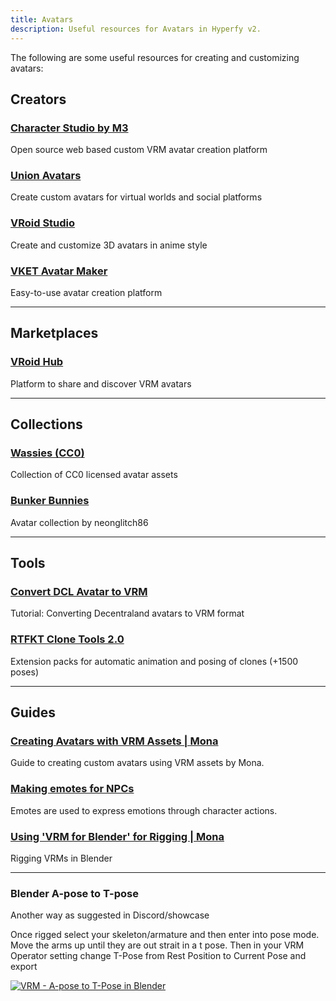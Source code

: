 ```yaml
---
title: Avatars
description: Useful resources for Avatars in Hyperfy v2.
---
```



The following are some useful resources for creating and customizing avatars:

## Creators

### [Character Studio by M3](https://github.com/M3-org/CharacterStudio)
Open source web based custom VRM avatar creation platform

### [Union Avatars](https://unionavatars.com/)
Create custom avatars for virtual worlds and social platforms

### [VRoid Studio](https://vroid.com/en/studio)
Create and customize 3D avatars in anime style
### [VKET Avatar Maker](https://avatarmaker.vket.com/)
Easy-to-use avatar creation platform

---

## Marketplaces

### [VRoid Hub](https://hub.vroid.com/en/)
Platform to share and discover VRM avatars

---

## Collections

### [Wassies (CC0)](https://drive.google.com/drive/u/1/folders/1dsfLupy3nxYiLMgeK-ZCdznJkx-Bz3Qs)
Collection of CC0 licensed avatar assets

### [Bunker Bunnies](https://twitter.com/neonglitch86/status/1647878563209830402)
Avatar collection by neonglitch86

---

## Tools

### [Convert DCL Avatar to VRM](https://youtu.be/giVCvIYSC4I)
Tutorial: Converting Decentraland avatars to VRM format

### [RTFKT Clone Tools 2.0](https://creators.rtfkt.com/articles/clone-tools-2-0)
Extension packs for automatic animation and posing of clones (+1500 poses)

---

## Guides

### [Creating Avatars with VRM Assets | Mona](https://docs.monaverse.com/create/creating-avatars)
Guide to creating custom avatars using VRM assets by Mona.

### [Making emotes for NPCs](/community/videos#making-emotes-for-npcs)
Emotes are used to express emotions through character actions.

### [Using 'VRM for Blender' for Rigging | Mona](https://docs.monaverse.com/create/creating-avatars/creating-your-avatar-using-vrm-for-blender/using-vrm-for-blender-for-rigging)
Rigging VRMs in Blender

---

### Blender A-pose to T-pose

<YouTube id="hGx6lJaxP_E" />


Another way as suggested in Discord/showcase

Once rigged select your skeleton/armature and then enter into pose mode.
Move the arms up until they are out strait in a t pose.
Then in your VRM Operator setting change T-Pose from Rest Position to Current Pose and export

[![VRM - A-pose to T-Pose in Blender](/assets/vrm-pose.webp)](/assets/vrm-pose.webp)
